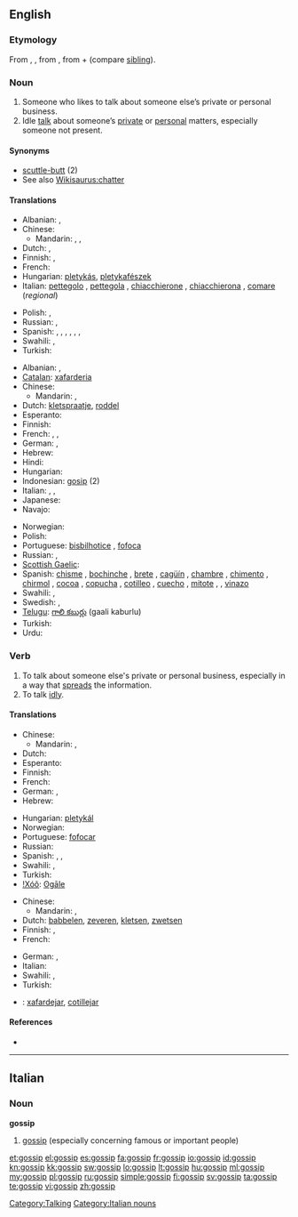 {{wikipedia|dab=gossip (disambiguation)|gossip}}
==English==

===Etymology===
From {{etyl|enm}} {{term|godsib|lang=enm}}, {{term|gossib||close friend that one likes to talk to|lang=enm}}, from {{etyl|ang}} {{term|godsibb|lang=ang||godparent}}, from {{term|god|lang=ang}} + {{term|sibb||kinsman|lang=ang}} (compare [[sibling]]).

===Noun===
{{wikipedia}}
{{en-noun}}

# Someone who likes to talk about someone else’s private or personal business.
# Idle [[talk]] about someone’s [[private]] or [[personal]] matters, especially someone not present.

====Synonyms====
* [[scuttle-butt]] (2)
* See also [[Wikisaurus:chatter]]

====Translations====
{{trans-top|person}}
* Albanian: {{t-|sq|thashethemexhi|m|xs=Albanian}}, {{t+|sq|çuçurjar|m|xs=Albanian}}
* Chinese:
** Mandarin: {{t|cmn|愛說閒話的人|sc=Hani}}, {{t|cmn|爱说闲话的人|tr=ài shuō xiánhuà de rén|sc=Hani}}, {{t|cmn|八卦的人|tr=bāguà de rén|sc=Hani}}
* Dutch: {{t+|nl|roddelaar|m}}, {{t+|nl|roddelaarster|f}}
* Finnish: {{t|fi|juoruilija}},  {{t-|fi|juorukello}}
* French: {{t+|fr|commère|f}}
* Hungarian: [[pletykás]], [[pletykafészek]]
* Italian: [[pettegolo]] {{m}},  [[pettegola]] {{f}}, [[chiacchierone]] {{m}}, [[chiacchierona]] {{f}}, [[comare]] {{f}} (''regional'')
{{trans-mid}}
* Polish: {{t+|pl|plotkarz|m}}, {{t+|pl|plotkarka|f}}
* Russian: {{t+|ru|сплетник|m|tr=splétnik}}, {{t|ru|сплетница|m|tr=splétnica}}
* Spanish: {{t+|es|chismoso|m}}, {{t-|es|chismosa|f}} {{italbrac|especially Latin America}}, {{t|es|copuchento|m}} {{italbrac|Chile|colloquial}}, {{t|es|argüendero|m}}, {{t|es|argüendera|f}} {{italbrac|Mexico|colloquial}},  {{t-|es|alcahuete|m}},  {{t|es|cotilla|m|f}}
* Swahili: {{t+|sw|tetesi|xs=Swahili}},  {{t+|sw|fitina|xs=Swahili}}
* Turkish: {{t+|tr|dedikoducu}}
{{trans-bottom}}

{{trans-top|idle talk}}
* Albanian: {{t-|sq|thashetheme|f|xs=Albanian}}, {{t+|sq|çuçurimë|f|xs=Albanian}}
* [[Catalan]]: [[xafarderia]] {{f}}
* Chinese:
** Mandarin: {{t-|cmn|閒話|sc=Hani}}, {{t-|cmn|闲话|tr=xiánhuá|sc=Hani}}
* Dutch: [[kletspraatje]], [[roddel]]
* Esperanto: {{t-|eo|klaĉo|xs=Esperanto}}
* Finnish: {{t-|fi|juoru}}
* French: {{t+|fr|commérage}},  {{t+|fr|ragot}},  {{t+|fr|cancan}}
* German: {{t-|de|Klatsch|m}}, {{t-|de|Tratsch|m}}
* Hebrew: {{t-|he|רכילות|f|tr=rehilut}}
* Hindi: {{t|hi|गप-शप|f|tr=gap-śap|sc=Deva}}
* Hungarian: {{t+|hu|pletyka}}
* Indonesian: [[gosip]] (2)
* Italian: {{t+|it|pettegolezzo|m}}, {{t-|it|chiacchera|f}}, {{t+|it|diceria|f}}
* Japanese: {{t|ja|噂|tr=うわさ, uwasa|sc=Jpan}}
* Navajo: {{tø|nv|aseezį́}}
{{trans-mid}}
* Norwegian: {{t|no|sladder|n}}
* Polish: {{t+|pl|plotka|f}}
* Portuguese: [[bisbilhotice]] {{f}},  [[fofoca]] {{f}} {{italbrac|Brazil}}
* Russian: {{t|ru|сплетни|f|p||tr=splétni}}, {{t|ru|слухи|m|p|tr=slúxi}}
* [[Scottish Gaelic]]: {{t-|gd|seanchas|m|xs=Scottish Gaelic}}
* Spanish: [[chisme]] {{m}} {{italbrac|especially Latin America}}, [[bochinche]] {{m}} {{italbrac|Colombian Atlantic Coast|Dominican Republic|Panama|Puerto Rico - colloquial}}, [[brete]] {{f}} {{italbrac|Cuba|colloquial}},   [[cagüín]] {{m}} {{italbrac|Chile|colloquial}}, [[chambre]] {{m}} {{italbrac|El Salvador|Honduras - colloquial}},  [[chimento]] {{m}} {{italbrac|Argentina|Uruguay - colloquial}}, [[chirmol]] {{m}} {{italbrac|Guatemala|colloquial}}, [[cocoa]] {{f}} {{italbrac|Panama|colloquial}},  [[copucha]] {{f}} {{italbrac|Chile|colloquial}},  [[cotilleo]] {{m}} {{italbrac|Spain}}, [[cuecho]] {{m}} {{italbrac|Nicaragua|colloquial}}, [[mitote]] {{m}}, {{t-|es|argüende|m}} {{italbrac|Mexico|colloquial}}, [[vinazo]] {{m}} {{italbrac|Costa Rica|colloquial}}
* Swahili: {{t+|sw|tetesi|xs=Swahili}},  {{t+|sw|fitina|xs=Swahili}}
* Swedish: {{t+|sv|skvaller|n}},  {{t|sv|sladder|n}}
* [[Telugu]]: [[గాలి కబుర్లు]] (gaali kaburlu)
* Turkish: {{t+|tr|dedikodu}}
* Urdu: {{t|ur|گپ شپ|f|tr=gap śap|sc=ur-Arab}}
{{trans-bottom}}

===Verb===
{{en-verb|gossips|'''[[gossiping]]''' ''or'' '''[[gossipping]]'''|'''[[gossiped]]''' ''or'' '''[[gossipped]]'''}}

# To talk about someone else's private or personal business, especially in a way that [[spread]]s the information.
# To talk [[idly]].

====Translations====
{{trans-top|to talk about someone else's private or personal business}}
* Chinese:
** Mandarin: {{t|cmn|說閒話|sc=Hani}}, {{t|cmn|说闲话|tr=shuō xiánhuà|sc=Hani}}
* Dutch: {{t-|nl|roddelen}}
* Esperanto: {{t-|eo|klaĉi|xs=Esperanto}}
* Finnish: {{t-|fi|juoruta}}
* French: {{t+|fr|commérer}}
* German: {{t+|de|tratschen}}, {{t+|de|klatschen}}
* Hebrew: {{t-|he|לרכל}}
{{trans-mid}}
* Hungarian: [[pletykál]]
* Norwegian: {{t|no|sladre}}
* Portuguese: [[fofocar]] {{qualifier|Brazil}}
* Russian: {{t|ru|сплетничать|tr=spl'étničat'}} {{impf}}
* Spanish: {{t-|es|chismear}},  {{t-|es|cotillear}},  {{t-|es|chismorrear}}
* Swahili: {{t+|sw|fakachi|xs=Swahili}},  {{t+|sw|fitina|xs=Swahili}}
* Turkish: {{t-|tr|dedikodu yapmak}}
* [[!Xóõ]]: [[ʘgāle]]
{{trans-bottom}}

{{trans-top|to talk idly}}
* Chinese:
** Mandarin: {{t|cmn|說閒聊|sc=Hani}}, {{t|cmn|说闲聊|tr=shuō xiánliáo|sc=Hani}}
* Dutch: [[babbelen]], [[zeveren]], [[kletsen]], [[zwetsen]]
* Finnish: {{t+|fi|jutella}},  {{t-|fi|juoruilla}}
* French: {{t+|fr|bavarder}}
{{trans-mid}}
* German: {{t+|de|klatschen}}, {{t+|de|schwatzen}}
* Italian: {{t|it|chiaccherare}}
* Swahili: {{t+|sw|fakachi|xs=Swahili}},  {{t+|sw|fitina|xs=Swahili}}
* Turkish: {{t|tr|çene çalmak}}
{{trans-bottom}}

{{checktrans-top}}
* {{ttbc|ca}}: [[xafardejar]], [[cotillejar]]
{{trans-bottom}}

====References====
* {{R:BBS}}

[[Category:Talking]]

----

==Italian==

===Noun===
'''gossip''' {{m|inv}}

# [[#English|gossip]] (especially concerning famous or important people)

[[Category:Italian nouns]]

[[et:gossip]]
[[el:gossip]]
[[es:gossip]]
[[fa:gossip]]
[[fr:gossip]]
[[io:gossip]]
[[id:gossip]]
[[kn:gossip]]
[[kk:gossip]]
[[sw:gossip]]
[[lo:gossip]]
[[lt:gossip]]
[[hu:gossip]]
[[ml:gossip]]
[[my:gossip]]
[[pl:gossip]]
[[ru:gossip]]
[[simple:gossip]]
[[fi:gossip]]
[[sv:gossip]]
[[ta:gossip]]
[[te:gossip]]
[[vi:gossip]]
[[zh:gossip]]